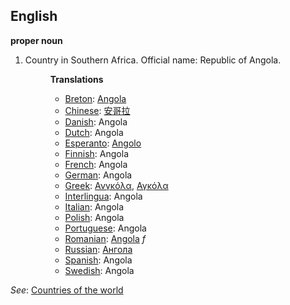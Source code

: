 ==English==

'''proper noun'''

# Country in Southern Africa. Official name: Republic of Angola.
#:'''Translations'''
#:*[[Breton]]: [[Angola]]
#:*[[Chinese]]: [[安哥拉]]
#:*[[Danish]]: Angola
#:*[[Dutch]]: Angola
#:*[[Esperanto]]: [[Angolo]]
#:*[[Finnish]]: Angola
#:*[[French]]: Angola
#:*[[German]]: Angola
#:*[[Greek]]: [[Ανγκόλα]], [[Αγκόλα]]
#:*[[Interlingua]]: Angola
#:*[[Italian]]: Angola
#:*[[Polish]]: Angola
#:*[[Portuguese]]: Angola
#:*[[Romanian]]: [[Angola]] ''f''
#:*[[Russian]]: [[Ангола]]
#:*[[Spanish]]: Angola
#:*[[Swedish]]: Angola

''See'': [[Countries of the world]]